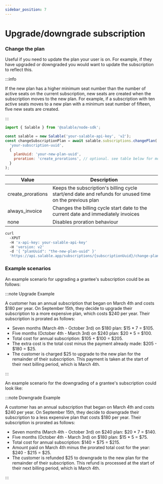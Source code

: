 ```yaml
---
sidebar_position: 7
---
```



# Upgrade/downgrade subscription

### Change the plan

Useful if you need to update the plan your user is on. For example, if they have
upgraded or downgraded you would want to update the subscription to reflect
this.

:::info

If the new plan has a higher minimum seat number than the number of active seats
on the current subscription, new seats are created when the subscription moves
to the new plan. For example, if a subscription with ten active seats moves to a
new plan with a minimum seat number of fifteen, five new seats are created.

:::

<Tabs>
<TabItem value="node" label="Node.js">

```js
import { Salable } from '@salable/node-sdk';

const salable = new Salable('your-salable-api-key', 'v2');
const changeSubscriptionPlan = await salable.subscriptions.changePlan(
  'your-subscription-uuid',
  {
    planUuid: 'your-new-plan-uuid',
    proration: 'create_prorations', // optional. see table below for more options
  }
);
```

| Value             | Description                                                                                            |
| ----------------- | ------------------------------------------------------------------------------------------------------ |
| create_prorations | Keeps the subscription's billing cycle start/end date and refunds for unused time on the previous plan |
| always_invoice    | Changes the billing cycle start date to the current date and immediately invoices                      |
| none              | Disables proration behaviour                                                                           |

</TabItem>

<TabItem value="curl" label="cURL">

```bash
curl
  -XPUT
  -H 'x-api-key: your-salable-api-key'
  -H 'version: v2'
  -d '{ "planUuid": "the-new-plan-uuid" }'
  'https://api.salable.app/subscriptions/{subscriptionUuid}/change-plan'
```

</TabItem>
</Tabs>

### Example scenarios

An example scenario for upgrading a grantee's subscription could be as follows:

:::note Upgrade Example

A customer has an annual subscription that began on March 4th and costs $180 per
year. On September 15th, they decide to upgrade their subscription to a more
expensive plan, which costs $240 per year. Their subscription is prorated as
follows:

- Seven months (March 4th - October 3rd) on $180 plan: $15 \* 7 = $105.
- Five months (October 4th - March 3rd) on $240 plan: $20 \* 5 = $100.
- Total cost for annual subscription: $105 + $100 = $205.
- The extra cost is the total cost minus the payment already made: $205 - $180 =
  $25.
- The customer is charged $25 to upgrade to the new plan for the remainder of
  their subscription. This payment is taken at the start of their next billing
  period, which is March 4th.

:::

An example scenario for the downgrading of a grantee's subscription could look
like:

:::note Downgrade Example

A customer has an annual subscription that began on March 4th and costs $240 per
year. On September 15th, they decide to downgrade their subscription to a less
expensive plan that costs $180 per year. Their subscription is prorated as
follows:

- Seven months (March 4th - October 3rd) on $240 plan: $20 \* 7 = $140.
- Five months (October 4th - March 3rd) on $180 plan: $15 \* 5 = $75.
- Total cost for annual subscription: $140 + $75 = $215.
- Amount paid on March 4th minus the prorated total cost for the year: $240 -
  $215 = $25.
- The customer is refunded $25 to downgrade to the new plan for the remainder of
  their subscription. This refund is processed at the start of their next
  billing period, which is March 4th.

:::
